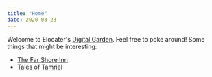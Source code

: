 ```yaml
---
title: "Home"
date: 2020-03-23
---
```


Welcome to Elocater's [Digital Garden](/seeds/digital-garden). Feel free to
poke around! Some things that might be interesting:

- [The Far Shore Inn](/far-shore-inn/)
- [Tales of Tamriel](/tales-of-tamriel/)

